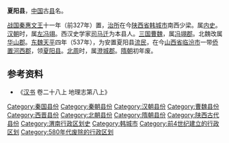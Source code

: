 '''夏阳县'''，[[中国|中国]]古[[县|县]]名。

[[战国|战国]][[秦惠文王|秦惠文王]]十一年（前327年）置，[[治所|治所]]在今[[陕西省|陕西省]][[韩城市|韩城市]]南西少梁。属[[内史|内史]]。[[汉朝|汉朝]]时，属[[左冯翊|左冯翊]]。西汉史学家[[司马迁|司马迁]]为本县人。[[三国|三国]][[曹魏|曹魏]]，属[[冯翊郡|冯翊郡]]。北魏改属[[华山郡|华山郡]]。[[东魏|东魏]][[天平_(东魏)|天平]]四年（537年），为安置夏阳县[[流民|流民]]，在今[[山西省|山西省]][[临汾市|临汾市]]一带[[侨置|侨置]][[河西郡_(东魏)|河西郡]]，领[[夏阳县_(东魏)|夏阳县]]。[[北周|北周]]时，属[[澄城郡|澄城郡]]。[[隋朝|隋朝]]初年废。

== 参考资料 ==
*《[[汉书|汉书]] 卷二十八上 地理志第八上》

{{漢朝司隸校尉部行政區劃|nocat}}
{{陕西行政区划小作品}}
{{DEFAULTSORT:X}}
[[Category:秦国县份|Category:秦国县份]]
[[Category:秦朝县份|Category:秦朝县份]]
[[Category:汉朝县份|Category:汉朝县份]]
[[Category:曹魏县份|Category:曹魏县份]]
[[Category:西晋县份|Category:西晋县份]]
[[Category:北朝县份|Category:北朝县份]]
[[Category:隋朝县份|Category:隋朝县份]]
[[Category:陕西古代县份|Category:陕西古代县份]]
[[Category:渭南行政区划史|Category:渭南行政区划史]]
[[Category:韩城市|Category:韩城市]]
[[Category:前4世纪建立的行政区划|Category:前4世纪建立的行政区划]]
[[Category:580年代废除的行政区划|Category:580年代废除的行政区划]]